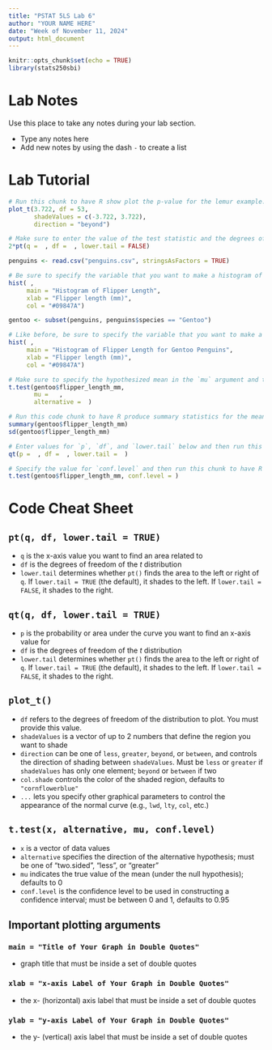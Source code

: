 ```yaml
---
title: "PSTAT 5LS Lab 6"
author: "YOUR NAME HERE"
date: "Week of November 11, 2024" 
output: html_document
---
```

```r
knitr::opts_chunk$set(echo = TRUE)
library(stats250sbi)
```

# Lab Notes

Use this place to take any notes during your lab section.

- Type any notes here
- Add new notes by using the dash `-` to create a list

# Lab Tutorial

```r
# Run this chunk to have R show plot the p-value for the lemur example. Be sure to run the setup chunk above first.
plot_t(3.722, df = 53, 
       shadeValues = c(-3.722, 3.722), 
       direction = "beyond")

```

```r
# Make sure to enter the value of the test statistic and the degrees of freedom below before running it to calculate the p-value for the lemur example.
2*pt(q =  , df =  , lower.tail = FALSE)

```

```r
penguins <- read.csv("penguins.csv", stringsAsFactors = TRUE)

```

```r
# Be sure to specify the variable that you want to make a histogram of below. Remember that we tell R which variable we want to use in a data set with a dollar sign (e.g., dataset$variable) 
hist( ,
     main = "Histogram of Flipper Length",
     xlab = "Flipper length (mm)",
     col = "#09847A")

```

```r
gentoo <- subset(penguins, penguins$species == "Gentoo")

```

```r
# Like before, be sure to specify the variable that you want to make a histogram of below. Remember that now the data set we want the data set with only the Gentoo penguins.
hist( ,
     main = "Histogram of Flipper Length for Gentoo Penguins",
     xlab = "Flipper length (mm)",
     col = "#09847A")

```

```r
# Make sure to specify the hypothesized mean in the `mu` argument and the alternative in the `alternative` argument ("two.sided", "less", "greater")
t.test(gentoo$flipper_length_mm, 
       mu =   , 
       alternative =  )

```

```r
# Run this code chunk to have R produce summary statistics for the mean flipper length of Gentoo penguins
summary(gentoo$flipper_length_mm)
sd(gentoo$flipper_length_mm)

```

```r
# Enter values for `p`, `df`, and `lower.tail` below and then run this chunk to get the critical value
qt(p =  , df =  , lower.tail =  )

```

```r
# Specify the value for `conf.level` and then run this chunk to have R produce a 95% confidence interval for the mean flipper length of Gentoo penguins
t.test(gentoo$flipper_length_mm, conf.level = )

```

# Code Cheat Sheet

## `pt(q, df, lower.tail = TRUE)`

- `q` is the x-axis value you want to find an area related to
- `df` is the degrees of freedom of the $t$ distribution
- `lower.tail` determines whether `pt()` finds the area to the left or right of `q`. If `lower.tail = TRUE` (the default), it shades to the left. If `lower.tail = FALSE`, it shades to the right.
  
## `qt(q, df, lower.tail = TRUE)`

- `p` is the probability or area under the curve you want to find an x-axis value for
- `df` is the degrees of freedom of the $t$ distribution
- `lower.tail` determines whether `pt()` finds the area to the left or right of `q`. If `lower.tail = TRUE` (the default), it shades to the left. If `lower.tail = FALSE`, it shades to the right.
  
## `plot_t()`

- `df` refers to the degrees of freedom of the distribution to plot. You must provide this value.
- `shadeValues` is a vector of up to 2 numbers that define the region you want to shade
- `direction` can be one of `less`, `greater`, `beyond`, or `between`, and controls the direction of shading between `shadeValues`. Must be `less` or `greater` if `shadeValues` has only one element; `beyond` or `between` if two
- `col.shade` controls the color of the shaded region, defaults to `"cornflowerblue"`
- `...` lets you specify other graphical parameters to control the appearance of the normal curve (e.g., `lwd`, `lty`, `col`, etc.)

## `t.test(x, alternative, mu, conf.level)`
- `x` is a vector of data values
- `alternative` specifies the direction of the alternative hypothesis; must be one of "two.sided", "less", or "greater"
- `mu` indicates the true value of the mean (under the null hypothesis); defaults to 0
- `conf.level` is the confidence level to be used in constructing a confidence interval; must be between 0 and 1, defaults to 0.95

## Important plotting arguments

### `main = "Title of Your Graph in Double Quotes"`

- graph title that must be inside a set of double quotes

### `xlab = "x-axis Label of Your Graph in Double Quotes"`

- the x- (horizontal) axis label that must be inside a set of double quotes

### `ylab = "y-axis Label of Your Graph in Double Quotes"`

- the y- (vertical) axis label that must be inside a set of double quotes
